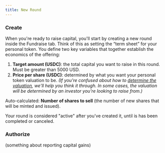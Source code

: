 ```yaml
---
title: New Round
---
```


### Create

When you're ready to raise capital, you'll start by creating a new round inside the Fundraise tab. Think of this as setting the “term sheet” for your personal token. You define two key variables that together establish the economics of the offering:

1. **Target amount (USDC)**: the total capital you want to raise in this round. Must be greater than 5000 USD.
2. **Price per share (USDC)**: determined by what you want your personal token valuation to be. _(If you're confused about how to [determine the valuation](/questions/valuation), we'll help you think it through. In some cases, the valuation will be determined by an investor you're looking to raise from.)_

Auto-calculated: **Number of shares to sell** (the number of new shares that will be minted and issued).

Your round is considered "active" after you've created it, until is has been completed or canceled.

### Authorize

(something about reporting capital gains)
